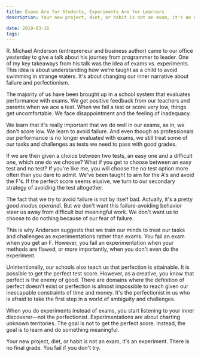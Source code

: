 ```yaml
---
title: Exams Are for Students, Experiments Are for Learners
description: Your new project, diet, or habit is not an exam, it's an experiment

date: 2019-03-16
tags:
---
```


R. Michael Anderson (entrepreneur and business author) came to our office yesterday to give a talk about his journey from programmer to leader. One of my key takeaways from his talk was the idea of exams vs. experiments. This idea is about understanding how we're taught as a child to avoid swimming in strange waters. It's about changing our inner narrative about failure and perfectionism.

The majority of us have been brought up in a school system that evaluates performance with exams. We get positive feedback from our teachers and parents when we ace a test. When we fail a test or score very low, things get uncomfortable. We face disappointment and the feeling of inadequacy.

We learn that it's really important that we do well in our exams, as in, we don't score low. We learn to avoid failure. And even though as professionals our performance is no longer evaluated with exams, we still treat some of our tasks and challenges as tests we need to pass with good grades.

If we are then given a choice between two tests, an easy one and a difficult one, which one do we choose? What if you get to choose between an easy test and no test? If you're like me, you will choose the no test option more often than you dare to admit. We've been taught to aim for the A's and avoid the F's. If the perfect score seems elusive, we turn to our secondary strategy of avoiding the test altogether.

The fact that we try to avoid failure is not by itself bad. Actually, it's a pretty good _modus operandi_. But we don't want this failure-avoiding behavior steer us away from difficult but meaningful work. We don't want us to choose to do nothing because of our fear of failure.

This is why Anderson suggests that we train our minds to treat our tasks and challenges as experimentations rather than exams. You fail an exam when you get an F. However, you fail an experimentation when your methods are flawed, or more importantly, when you don't even do the experiment.

Unintentionally, our schools also teach us that perfection is attainable. It is possible to get the perfect test score. However, as a creative, you know that perfect is the enemy of good. There are domains where the definition of perfect doesn't exist or perfection is almost impossible to reach given our inescapable constraints of time and money. It's the perfectionist in us who is afraid to take the first step in a world of ambiguity and challenges.

When you do experiments instead of exams, you start listening to your inner discoverer—not the perfectionist. Experimentations are about charting unknown territories. The goal is not to get the perfect score. Instead, the goal is to learn and do something meaningful.

Your new project, diet, or habit is not an exam, it's an experiment. There is no final grade. You fail if you don't try.
